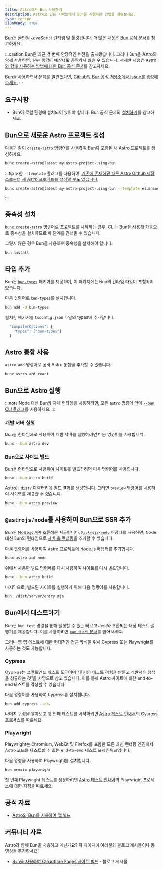 ```yaml
---
title: Astro에서 Bun 사용하기
description: Astro로 만든 사이트에서 Bun을 사용하는 방법을 배워보세요.
type: recipe
i18nReady: true
---
```


[Bun](https://bun.sh/)은 올인원 JavaScript 런타임 및 툴킷입니다. 더 많은 내용은 [Bun 공식 문서](https://bun.sh/docs)를 참고하세요.

:::caution
Bun은 최근 첫 번째 안정적인 버전을 출시했습니다. 그러나 Bun을 Astro와 함께 사용하면, 일부 통합이 예상대로 동작하지 않을 수 있습니다. 자세한 내용은 [Astro와 함께 사용하는 방법에 대한 Bun 공식 문서](https://bun.sh/guides/ecosystem/astro)를 참고하세요.

Bun을 사용하면서 문제를 발견했다면, [Github의 Bun 공식 저장소에서 issue를 생성해주세요.](https://github.com/oven-sh/bun/issues/new/choose)
:::

## 요구사항

- Bun이 로컬 환경에 설치되어 있어야 합니다. Bun 공식 문서의 [설치하기](https://bun.sh/docs/installation)를 참고하세요.

## Bun으로 새로운 Astro 프로젝트 생성

다음과 같이 `create-astro` 명령어를 사용하여 Bun이 포함된 새 Astro 프로젝트를 생성하세요. 

```bash
bunx create-astro@latest my-astro-project-using-bun
```
:::tip 
또한 `--template` 플래그를 사용하여, [기존에 존재하던 다른 Astro Github 저장소로부터 새 Astro 프로젝트를 생성할 수도 있습니다.](/ko/install/auto/#시작-템플릿)
```bash
bunx create-astro@latest my-astro-project-using-bun --template eliancodes/brutal
```
:::

## 종속성 설치

`bunx create-astro` 명령어로 프로젝트를 시작하는 경우, CLI는 Bun을 사용해 자동으로 종속성을 설치하므로 이 단계를 건너뛸 수 있습니다.

그렇지 않은 경우 Bun을 사용하여 종속성을 설치해야 합니다. 

```bash
bun install
```

## 타입 추가

Bun은 [`bun-types`](https://www.npmjs.com/package/bun-types) 패키지를 제공하며, 이 패키지에는 Bun의 런타임 타입이 포함되어 있습니다.

다음 명령어로 `bun-types`를 설치합니다.

```sh
bun add -d bun-types
```

설치한 패키지를 `tsconfig.json` 파일의 types에 추가합니다.

```ts title="tsconfig.json"
  "compilerOptions": {
    "types": ["bun-types"]
  }
```

## Astro 통합 사용

`astro add` 명령어로 공식 Astro 통합을 추가할 수 있습니다.


```bash
bunx astro add react
```

## Bun으로 Astro 실행

:::note
Node 대신 Bun의 자체 런타임을 사용하려면, 모든 `astro` 명령어 앞에 [`--bun` CLI 플래그](https://bun.sh/docs/cli/bunx#shebangs)를 사용하세요.
:::

### 개발 서버 실행

Bun을 런타임으로 사용하여 개발 서버를 실행하려면 다음 명령어를 사용합니다.

```bash
bunx --bun astro dev
```

### Bun으로 사이트 빌드

Bun을 런타임으로 사용하여 사이트를 빌드하려면 다음 명령어를 사용합니다.

```bash
bunx --bun astro build
```

Astro는 `dist/` 디렉터리에 빌드 결과를 생성합니다. 그러면 `preview` 명령어를 사용하여 사이트를 제공할 수 있습니다.

```bash
bunx --bun astro preview
```

## `@astrojs/node`를 사용하여 Bun으로 SSR 추가

Bun은 [Node.js API 호환성](https://bun.sh/docs/runtime/nodejs-apis)을 제공합니다. [`@astrojs/node`](/ko/guides/integrations-guide/node/) 어댑터를 사용하면, Node 대신 Bun의 런타임으로 [서버 측 렌더링](/ko/guides/server-side-rendering/)을 추가할 수 있습니다.

다음 명령어를 사용하여 Astro 프로젝트에 Node.js 어댑터를 추가합니다.

```bash
bunx astro add node
```

위에서 사용한 빌드 명령어를 다시 사용하여 사이트를 다시 빌드합니다. 

```bash
bunx --bun astro build
```

마지막으로, 빌드된 사이트를 실행하기 위해 다음 명령어를 사용합니다. 

```bash
bun ./dist/server/entry.mjs
```

## Bun에서 테스트하기

Bun은 `bun test` 명령을 통해 실행할 수 있는 빠르고 Jest와 호환되는 내장 테스트 실행기를 제공합니다. 이를 사용하려면 [`bun 테스트` 문서](https://bun.sh/docs/cli/test)를 읽어보세요.

그러나 웹 앱 테스트에 대한 현대적인 접근 방식을 위해 Cypress 또는 Playwright를 사용하는 것도 가능합니다.

### Cypress

Cypress는 프런트엔드 테스트 도구이며 "즐거운 테스트 경험을 만들고 개발자의 행복을 창출하는 것"을 사명으로 삼고 있습니다. 이를 통해 Astro 사이트에 대한 end-to-end 테스트를 작성할 수 있습니다.

다음 명령어를 사용하여 Cypress를 설치합니다.

```bash
bun add cypress --dev
```

나머지 구성을 알아보고 첫 번째 테스트를 시작하려면 [Astro 테스트 안내서](/ko/guides/testing/#구성)의 Cypress 프로세스를 따르세요.

### Playwright

Playwright는 Chromium, WebKit 및 Firefox를 포함한 모든 최신 렌더링 엔진에서 Astro 코드를 테스트할 수 있는 end-to-end 테스트 프레임워크입니다.

다음 명령을 사용하여 Playwright를 설치합니다.

```bash
bun create playwright
```

첫 번째 Playwright 테스트를 생성하려면 [Astro 테스트 안내서](/ko/guides/testing/#첫-playwright-테스트-생성)의 Playwright 프로세스에 대한 지침을 따르세요.

## 공식 자료

- [Astro와 Bun을 사용하여 앱 빌드](https://bun.sh/guides/ecosystem/astro)

## 커뮤니티 자료

Astro와 함께 Bun을 사용하고 계신가요? 이 페이지에 여러분의 블로그 게시물이나 동영상을 추가하세요!  

- [Bun을 사용하여 Cloudflare Pages 사이트 빌드](https://blog.otterlord.dev/posts/hello-from-bun/) - 블로그 게시물
